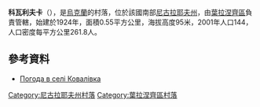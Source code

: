 {{coord|47|40|20|N|32|1|40|E|scale:100000|display=title}}

'''科瓦利夫卡'''（{{lang-uk|Ковалівка}}），是[[烏克蘭|烏克蘭]]的村落，位於該國南部[[尼古拉耶夫州|尼古拉耶夫州]]，由[[葉拉涅齊區|葉拉涅齊區]]負責管轄，始建於1924年，面積0.55平方公里，海拔高度95米，2001年人口144，人口密度每平方公里261.8人。

==參考資料==
* [http://weather.in.ua/ua/nikolaevskaja/10873 Погода в селі Ковалівка] {{Wayback|url=http://weather.in.ua/ua/nikolaevskaja/10873 |date=20160606183508 }}

[[Category:尼古拉耶夫州村落|Category:尼古拉耶夫州村落]]
[[Category:葉拉涅齊區村落|Category:葉拉涅齊區村落]]


{{Mykolaiv-geo-stub}}